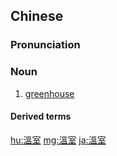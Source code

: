 {{also|温室}}
==Chinese==
{{zh-forms|s=温室}}

===Pronunciation===
{{zh-pron
|m=wēn室
|c=wan1 sat1
|mn=un-sek
|cat=n
}}

===Noun===
{{zh-noun}}

# [[greenhouse]]

====Derived terms====
{{zh-der|溫室效應|溫室氣體}}

[[hu:溫室]]
[[mg:溫室]]
[[ja:溫室]]